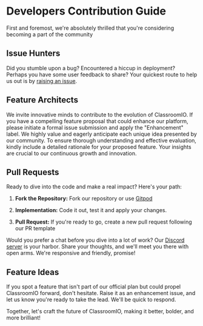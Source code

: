 # Developers Contribution Guide

First and foremost, we're absolutely thrilled that you're considering becoming a part of the community

## Issue Hunters

Did you stumble upon a bug? Encountered a hiccup in deployment? Perhaps you have some user feedback to share? Your quickest route to help us out is by [raising an issue](https://github.com/rotimi-best/classroomio/issues/new/choose).

## Feature Architects

We invite innovative minds to contribute to the evolution of ClassroomIO. If you have a compelling feature proposal that could enhance our platform, please initiate a formal issue submission and apply the "Enhancement" label. We highly value and eagerly anticipate each unique idea presented by our community. To ensure thorough understanding and effective evaluation, kindly include a detailed rationale for your proposed feature. Your insights are crucial to our continuous growth and innovation.

## Pull Requests

Ready to dive into the code and make a real impact? Here's your path:

1. **Fork the Repository:** Fork our repository or use [Gitpod](https://classroomio.com/docs/contributorguides/gitpod)

2. **Implementation:** Code it out, test it and apply your changes.

3. **Pull Request:** If you're ready to go, create a new pull request following our PR template

Would you prefer a chat before you dive into a lot of work? Our [Discord server](https://dub.sh/ciodiscord) is your harbor. Share your thoughts, and we'll meet you there with open arms. We're responsive and friendly, promise!

## Feature Ideas

If you spot a feature that isn't part of our official plan but could propel ClassroomIO forward, don't hesitate. Raise it as an enhancement issue, and let us know you're ready to take the lead. We'll be quick to respond.

Together, let's craft the future of ClassroomIO, making it better, bolder, and more brilliant!
